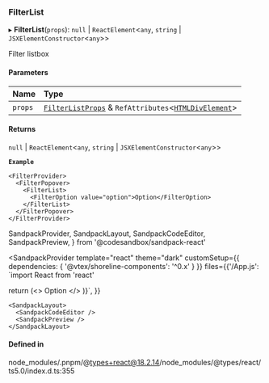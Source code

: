 ### FilterList

▸ **FilterList**(`props`): `null` \| `ReactElement`\<`any`, `string` \| `JSXElementConstructor`\<`any`\>\>

Filter listbox

#### Parameters

| Name    | Type                                                                                                                                               |
| :------ | :------------------------------------------------------------------------------------------------------------------------------------------------- |
| `props` | [`FilterListProps`](modules.md#filterlistprops) & `RefAttributes`\<[`HTMLDivElement`](https://developer.mozilla.org/docs/Web/API/HTMLDivElement)\> |

#### Returns

`null` \| `ReactElement`\<`any`, `string` \| `JSXElementConstructor`\<`any`\>\>

**`Example`**

```tsx copy showLineNumbers filename="example.tsx"
<FilterProvider>
  <FilterPopover>
    <FilterList>
      <FilterOption value="option">Option</FilterOption>
    </FilterList>
  </FilterPopover>
</FilterProvider>
```

SandpackProvider,
SandpackLayout,
SandpackCodeEditor,
SandpackPreview,
} from '@codesandbox/sandpack-react'

<SandpackProvider
template="react"
theme="dark"
customSetup={{ dependencies: { '@vtex/shoreline-components': '^0.x' } }}
files={{'/App.js': `import React from 'react'

return (<>
<FilterProvider>
<FilterPopover>
<FilterList>
<FilterOption value="option">Option</FilterOption>
</FilterList>
</FilterPopover>
</FilterProvider>
</>
)}`,
}}

>

    <SandpackLayout>
      <SandpackCodeEditor />
      <SandpackPreview />
    </SandpackLayout>

  </SandpackProvider>

#### Defined in

node_modules/.pnpm/@types+react@18.2.14/node_modules/@types/react/ts5.0/index.d.ts:355
